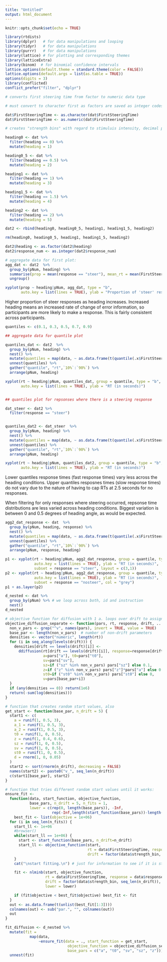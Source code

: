 ```yaml
---
title: "Untitled"
output: html_document
---
```


```r
knitr::opts_chunk$set(echo = TRUE)
```

```r
library(rtdists)
library(dplyr)   # for data manipulations and looping
library(tidyr)   # for data manipulations
library(purrr)   # for data manipulations
library(lattice) # for plotting and corresponding themes
library(latticeExtra)
library(binom)  # for binomial confidence intervals
lattice.options(default.theme = standard.theme(color = FALSE))
lattice.options(default.args = list(as.table = TRUE))
options(digits = 3)
library(conflicted)
conflict_prefer("filter", "dplyr")

# converts first steering time from factor to numeric data type

# must convert to character first as factors are saved as integer codes which change your values when you convert using as.numeric first

dat$FirstSteeringTime <- as.character(dat$FirstSteeringTime)
dat$FirstSteeringTime <- as.numeric(dat$FirstSteeringTime)

# creates "strength bins" with regard to stimuluis intensity, decimal places throw an error

heading0 <- dat %>%
  filter(heading == 0) %>%
  mutate(heading = 1)

heading0_5 <- dat %>%
  filter(heading == 0.5) %>%
  mutate(heading = 2)

heading1 <- dat %>%
  filter(heading == 1) %>%
  mutate(heading = 3)

heading1_5 <- dat %>%
  filter(heading == 1.5) %>%
  mutate(heading = 4)

heading2 <- dat %>%
  filter(heading == 2) %>%
  mutate(heading = 5)

dat2 <- rbind(heading0, heading0_5, heading1, heading1_5, heading2)

rm(heading0, heading0_5, heading1, heading1_5, heading2)

dat2$heading <- as.factor(dat2$heading)
dat2$response_num <- as.integer(dat2$response_num)

```

```r

# aggregate data for first plot:
agg_dat <- dat2  %>% 
  group_by(pNum, heading) %>% 
  summarise(prop = mean(response == "steer"), mean_rt = mean(FirstSteeringTime), median_rt = mean(FirstSteeringTime)) %>% 
  ungroup()

xyplot(prop ~ heading|pNum, agg_dat, type = "b", 
       auto.key = list(lines = TRUE), ylab = "Proportion of 'steer' responses")

```
Higher proportion of steer responses as heading increases. Increased heading means an increased rate of change of error information, so participants are more likely to make a response. This is fairly consistent across participants. 

```r

quantiles <- c(0.1, 0.3, 0.5, 0.7, 0.9)

## aggregate data for quantile plot

quantiles_dat <- dat2  %>% 
  group_by(pNum, heading) %>% 
  nest() %>% 
  mutate(quantiles = map(data, ~ as.data.frame(t(quantile(.x$FirstSteeringTime, probs = quantiles))))) %>% 
  unnest(quantiles) %>% 
  gather("quantile", "rt",`10%`:`90%`) %>% 
  arrange(pNum, heading)

xyplot(rt ~ heading|pNum, quantiles_dat, group = quantile, type = "b", 
       auto.key = list(lines = TRUE), ylab = "RT (in seconds)")


## quantiles plot for repsonses where there is a steering response

dat_steer <- dat2 %>%
  filter(response == "steer")


quantiles_dat2 <- dat_steer  %>% 
  group_by(pNum, heading) %>% 
  nest() %>% 
  mutate(quantiles = map(data, ~ as.data.frame(t(quantile(.x$FirstSteeringTime, probs = quantiles))))) %>% 
  unnest(quantiles) %>% 
  gather("quantile", "rt",`10%`:`90%`) %>% 
  arrange(pNum, heading)

xyplot(rt ~ heading|pNum, quantiles_dat2, group = quantile, type = "b", 
       auto.key = list(lines = TRUE), ylab = "RT (in seconds)")

```
Lower quantiles response times (fast response times) vary less across the heading conditions. Upper quantiles resposnes times (slow response times) do not vary due to the nature of having to cap RTs at 2.5 seconds for no responses.

When filtering for only responses where steering occurred, repsonse time distributions are less varied across heading conditions. Biggest variation is between 0 and 0.5 degrees of heading angle, as would be expected. 

```r

agg2_dat_response <- dat  %>% 
  group_by(pNum, heading, response) %>% 
  nest() %>% 
  mutate(quantiles = map(data, ~ as.data.frame(t(quantile(.x$FirstSteeringTime, probs = quantiles))))) %>% 
  unnest(quantiles) %>% 
  gather("quantile", "rt",`10%`:`90%`) %>% 
  arrange(pNum, response, heading)

p1 <- xyplot(rt ~ heading|pNum, agg2_dat_response, group = quantile, type = "b", 
             auto.key = list(lines = TRUE), ylab = "RT (in seconds)", 
             subset = response == "steer", layout = c(3,1))
p2 <- xyplot(rt ~ heading|pNum, agg2_dat_response, group = quantile, type = "b", 
             auto.key = list(lines = TRUE), ylab = "RT (in seconds)", 
             subset = response == "nosteer", col = "grey")
p1 + as.layer(p2)

```

```r

d_nested <- dat %>% 
  group_by(pNum) %>% # we loop across both, id and instruction
  nest()
d_nested


```

```r
# objective function for diffusion with 1 a. loops over drift to assign drift rates to strength
objective_diffusion_separate <- function(pars, rt, response, drift, ...) {
  non_v_pars <- grep("^v", names(pars), invert = TRUE, value = TRUE)
  base_par <- length(non_v_pars)  # number of non-drift parameters
  densities <- vector("numeric", length(rt))
  for (i in seq_along(levels(drift))) {
    densities[drift == levels(drift)[i]] <- 
      ddiffusion(rt[drift == levels(drift)[i]], response=response[drift == levels(drift)[i]], 
                 a=pars["a"], t0=pars["t0"],  
                 sv=pars["sv"],
                 sz=if ("sz" %in% non_v_pars) pars["sz"] else 0.1,
                 z=if ("z" %in% non_v_pars) pars["z"]*pars["a"] else 0.5*pars["a"],
                 st0=if ("st0" %in% non_v_pars) pars["st0"] else 0, 
                 v=pars[base_par+i])
  }
  if (any(densities == 0)) return(1e6)
  return(-sum(log(densities)))
}

```

```r
# function that creates random start values, also 
get_start <- function(base_par, n_drift = 5) {
  start1 <- c(
    a = runif(1, 0.5, 3),
    a_1 = runif(1, 0.5, 3), 
    a_2 = runif(1, 0.5, 3),
    t0 = runif(1, 0, 0.5), 
    z = runif(1, 0.4, 0.6), 
    sz = runif(1, 0, 0.5),
    sv = runif(1, 0, 0.5),
    st0 = runif(1, 0, 0.5),
    d = rnorm(1, 0, 0.05)
  )
  start2 <- sort(rnorm(n_drift), decreasing = FALSE)
  names(start2) <- paste0("v_", seq_len(n_drift))
  c(start1[base_par], start2)
}

# function that tries different random start values until it works:
ensure_fit <- 
  function(data, start_function, objective_function, 
           base_pars, n_drift = 5, n_fits = 1, 
           lower = c(rep(0, length(base_pars)), -Inf,
                     rep(-Inf,length(start_function(base_pars))-length(base_pars)))) {
    best_fit <- list(objective = 1e+06)
  for (i in seq_len(n_fits)) {
    start_ll <- 1e+06
    #browser()
    while(start_ll == 1e+06) {
      start <- start_function(base_pars, n_drift=n_drift)
      start_ll <- objective_function(start, 
                                     rt = data$FirstSteeringTime, response = data$response_num, 
                                     drift = factor(data$strength_bin, seq_len(n_drift)))
    }
    cat("\nstart fitting.\n") # just for information to see if it is stuck

    fit <- nlminb(start, objective_function, 
                  rt = data$FirstSteeringTime, response = data$response_num, 
                  drift = factor(data$strength_bin, seq_len(n_drift)),
                  lower = lower)

    if (fit$objective < best_fit$objective) best_fit <- fit
  }
  out <- as.data.frame(t(unlist(best_fit[1:3])))
  colnames(out) <- sub("par.", "", colnames(out))
  out
}

```

```r

fit_diffusion <- d_nested %>% 
  mutate(fit = 
           map(data, 
               ~ensure_fit(data = ., start_function = get_start, 
                            objective_function = objective_diffusion_separate, 
                            base_pars = c("a", "t0", "sv", "sz", "z")))) %>% 
  unnest(fit)

```

